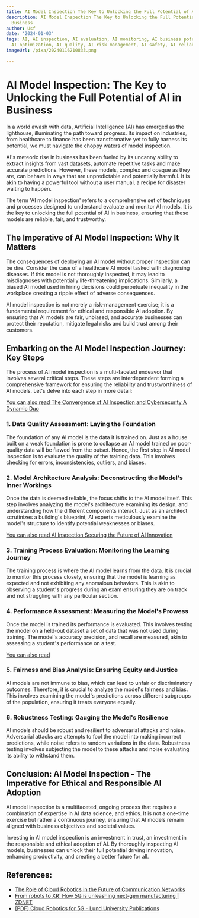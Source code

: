 ```yaml
---
title: AI Model Inspection The Key to Unlocking the Full Potential of AI in Business
description: AI Model Inspection The Key to Unlocking the Full Potential of AI in
  Business
author: Usf
date: '2024-01-03'
tags: AI, AI inspection, AI evaluation, AI monitoring, AI business potential, AI implementation,
  AI optimization, AI quality, AI risk management, AI safety, AI reliability, AI trustworthiness
imageUrl: /pixa/20240116210833.png

---
```

# AI Model Inspection: The Key to Unlocking the Full Potential of AI in Business

In a world awash with data, Artificial Intelligence (AI) has emerged as the lighthouse, illuminating the path  toward progress.  Its impact on industries, from healthcare to  finance has been transformative yet to fully harness its  potential, we must navigate the choppy waters of model inspection.

AI's meteoric rise in business has been fueled by its uncanny ability to  extract  insights  from vast datasets, automate repetitive  tasks and make accurate predictions. However, these models, complex and opaque  as they are, can behave in ways  that are unpredictable and potentially harmful. It is akin to having a powerful tool without a user manual, a recipe for disaster waiting to happen.

The term 'AI model inspection' refers to a comprehensive set of techniques and processes designed to understand evaluate and monitor AI models. It is the key to unlocking the full potential of  AI in business, ensuring that these models are reliable, fair, and trustworthy.

## The Imperative of AI Model Inspection: Why It Matters

The consequences  of deploying an AI model without proper inspection can be  dire. Consider the case of a healthcare  AI model tasked with diagnosing diseases. If  this model is not thoroughly inspected, it may lead to misdiagnoses with potentially life-threatening implications.  Similarly, a biased AI  model used  in hiring  decisions could perpetuate inequality in  the workplace  creating a ripple effect of  adverse consequences.

AI  model inspection is not merely a risk-management exercise; it is a  fundamental requirement for ethical and responsible AI adoption. By ensuring that AI models are fair, unbiased, and accurate businesses can protect  their reputation, mitigate legal risks and build trust among their customers.

## Embarking on the AI Model Inspection Journey: Key Steps

The  process of  AI model inspection is  a multi-faceted endeavor that involves several critical steps. These steps are interdependent  forming  a comprehensive framework for ensuring  the reliability and trustworthiness of AI models. Let's delve  into each step in more  detail:

[You  can also read The Convergence of AI Inspection and Cybersecurity A Dynamic  Duo](The%20Convergence%20of%20AI%20Inspection%20and%20Cybersecurity%20A%20Dynamic%20Duo)


### 1.  Data Quality Assessment:  Laying the  Foundation

The  foundation of any AI model is the data  it  is trained on. Just as a house built on a weak foundation is prone to collapse an AI model  trained on poor-quality data will be flawed from the  outset. Hence, the first step in AI model inspection is to evaluate the quality of the training data. This involves checking for errors, inconsistencies, outliers, and biases.

### 2. Model Architecture Analysis: Deconstructing the Model's Inner Workings

Once  the data is deemed reliable,  the focus shifts to the AI model itself. This step  involves analyzing the model's architecture examining its  design, and understanding how the different components interact.  Just as an architect scrutinizes a building's blueprint, AI experts meticulously  examine the model's structure to identify potential  weaknesses or biases.

[You can also read AI  Inspection  Securing the Future of AI Innovation](AI%20Inspection%20Securing%20the%20Future%20of%20AI%20Innovation)


### 3. Training Process Evaluation: Monitoring the Learning Journey

The training process is where the AI model  learns  from the data. It  is crucial to monitor this process closely, ensuring that the model is learning as expected and not exhibiting any anomalous  behaviors. This is  akin to observing a student's progress during an exam ensuring they are on track and not struggling with any particular section.

### 4. Performance Assessment: Measuring the Model's Prowess

Once the  model is trained its performance is evaluated. This involves testing the model on a held-out dataset a set  of data that was not used during training.  The model's accuracy precision, and recall are measured, akin to assessing a student's  performance on  a test.

[You can also read ]()


### 5. Fairness and Bias Analysis: Ensuring Equity  and Justice

AI models are not immune to bias, which can lead to unfair or discriminatory outcomes. Therefore, it is crucial to analyze the model's fairness and bias. This involves examining the model's predictions across different subgroups of the population, ensuring it treats everyone equally.

### 6. Robustness Testing: Gauging  the Model's Resilience

AI models should be robust and resilient to adversarial attacks and noise. Adversarial  attacks are attempts to fool  the model into making incorrect predictions, while noise refers to random variations in the data.  Robustness testing involves  subjecting the model to these attacks and noise evaluating its  ability to withstand them.

## Conclusion: AI Model Inspection - The Imperative for Ethical and Responsible AI Adoption

AI model inspection is a multifaceted, ongoing process that requires a combination of expertise in AI data science, and ethics. It is not a one-time  exercise but rather a continuous journey, ensuring that AI models remain  aligned with  business  objectives and societal values.

Investing in AI model  inspection  is an investment in trust, an  investment in the responsible and ethical adoption of AI. By  thoroughly inspecting AI models, businesses can unlock their full potential driving innovation,  enhancing productivity, and  creating  a better future for all.

## References:
- [The Role of Cloud Robotics in the Future of Communication Networks](https://utilitiesone.com/the-role-of-cloud-robotics-in-the-future-of-communication-networks)
- [From robots to XR: How 5G is unleashing next-gen manufacturing | ZDNET](https://www.zdnet.com/article/from-robots-to-xr-how-5g-is-unleashing-next-gen-manufacturing/)
- [[PDF] Cloud Robotics for 5G - Lund University Publications](https://lup.lub.lu.se/luur/download?func=downloadFile&recordOId=8894262&fileOId=8894264)
